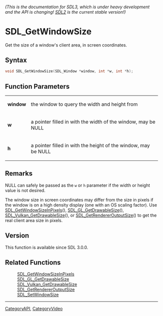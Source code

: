 ====== (This is the documentation for SDL3, which is under heavy development and the API is changing! [https://wiki.libsdl.org/SDL2/ SDL2] is the current stable version!) ======
= SDL_GetWindowSize =

Get the size of a window's client area, in screen coordinates.

== Syntax ==

<syntaxhighlight lang='c'>
void SDL_GetWindowSize(SDL_Window *window, int *w, int *h);
</syntaxhighlight>

== Function Parameters ==

{|
|'''window'''
|the window to query the width and height from
|-
|'''w'''
|a pointer filled in with the width of the window, may be NULL
|-
|'''h'''
|a pointer filled in with the height of the window, may be NULL
|}

== Remarks ==

NULL can safely be passed as the <code>w</code> or <code>h</code> parameter
if the width or height value is not desired.

The window size in screen coordinates may differ from the size in pixels if
the window is on a high density display (one with an OS scaling factor).
Use [[SDL_GetWindowSizeInPixels]](), [[SDL_GL_GetDrawableSize]](),
[[SDL_Vulkan_GetDrawableSize]](), or [[SDL_GetRendererOutputSize]]() to get
the real client area size in pixels.

== Version ==

This function is available since SDL 3.0.0.

== Related Functions ==

:[[SDL_GetWindowSizeInPixels]]
:[[SDL_GL_GetDrawableSize]]
:[[SDL_Vulkan_GetDrawableSize]]
:[[SDL_GetRendererOutputSize]]
:[[SDL_SetWindowSize]]

----
[[CategoryAPI]], [[CategoryVideo]]


